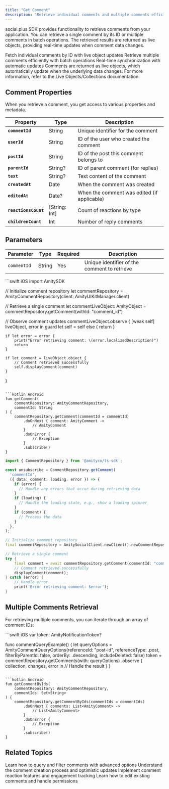 ```yaml
---
title: "Get Comment"
description: "Retrieve individual comments and multiple comments efficiently with live object synchronization for iOS apps"
---
```


social.plus SDK provides functionality to retrieve comments from your application. You can retrieve a single comment by its ID or multiple comments in batch operations. The retrieved results are returned as live objects, providing real-time updates when comment data changes.

<CardGroup cols={3}>
  <Card title="Single Comment" icon="message">
    Fetch individual comments by ID with live object updates
  </Card>
  <Card title="Multiple Comments" icon="messages">
    Retrieve multiple comments efficiently with batch operations
  </Card>
  <Card title="Live Objects" icon="bolt">
    Real-time synchronization with automatic updates
  </Card>
</CardGroup>

<Info>
Comments are returned as live objects, which automatically update when the underlying data changes. For more information, refer to the Live Objects/Collections documentation.
</Info>

## Comment Properties

When you retrieve a comment, you get access to various properties and metadata.

| Property | Type | Description |
|----------|------|-------------|
| **`commentId`** | String | Unique identifier for the comment |
| **`userId`** | String | ID of the user who created the comment |
| **`postId`** | String | ID of the post this comment belongs to |
| **`parentId`** | String? | ID of parent comment (for replies) |
| **`text`** | String? | Text content of the comment |
| **`createdAt`** | Date | When the comment was created |
| **`editedAt`** | Date? | When the comment was edited (if applicable) |
| **`reactionsCount`** | [String: Int] | Count of reactions by type |
| **`childrenCount`** | Int | Number of reply comments |

## Parameters

| Parameter | Type | Required | Description |
|-----------|------|----------|-------------|
| `commentId` | String | Yes | Unique identifier of the comment to retrieve |

<CodeGroup>
```swift iOS
import AmitySDK

// Initialize comment repository
let commentRepository = AmityCommentRepository(client: AmityUIKitManager.client)

// Retrieve a single comment
let commentLiveObject: AmityObject<AmityComment> = commentRepository.getComment(withId: "comment_id")

// Observe comment updates
commentLiveObject.observe { [weak self] liveObject, error in
    guard let self = self else { return }
    
    if let error = error {
        print("Error retrieving comment: \(error.localizedDescription)")
        return
    }
    
    if let comment = liveObject.object {
        // Comment retrieved successfully
        self.displayComment(comment)
    }
}
```

```kotlin Android
fun getComment(
    commentRepository: AmityCommentRepository,
    commentId: String
) {
    commentRepository.getComment(commentId = commentId)
        .doOnNext { comment: AmityComment ->
            // AmityComment
        }
        .doOnError {
            // Exception
        }
        .subscribe()
}
```

```typescript TypeScript
import { CommentRepository } from '@amityco/ts-sdk';

const unsubscribe = CommentRepository.getComment(
  'commentId',
  ({ data: comment, loading, error }) => {
    if (error) {
      // Handle any errors that occur during retrieving data
    }
    if (loading) {
      // Handle the loading state, e.g., show a loading spinner
    }
    if (comment) {
      // Process the data
    }
  },
);
```

```dart Flutter
// Initialize comment repository
final commentRepository = AmitySocialClient.newClient().newCommentRepository();

// Retrieve a single comment
try {
    final comment = await commentRepository.getComment(commentId: "comment_id");
    // Comment retrieved successfully
    displayComment(comment);
} catch (error) {
    // Handle error
    print('Error retrieving comment: $error');
}
```
</CodeGroup>

## Multiple Comments Retrieval

For retrieving multiple comments, you can iterate through an array of comment IDs:

<CodeGroup>
```swift iOS
var token: AmityNotificationToken?

func commentQueryExample() {
    let queryOptions = AmityCommentQueryOptions(referenceId: "post-id", referenceType: .post, filterByParentId: false, orderBy: .descending, includeDeleted: false)
    token = commentRepository.getComments(with: queryOptions)
        .observe { collection, changes, error in
        // Handle the result
    }
}
```

```kotlin Android
fun getCommentByIds(
    commentRepository: AmityCommentRepository,
    commentIds: Set<String>
) {
    commentRepository.getCommentByIds(commentIds = commentIds)
        .doOnNext { comments: List<AmityComment> ->
            // List<AmityComment>
        }
        .doOnError {
            // Exception
        }
        .subscribe()
}
```
</CodeGroup>

## Related Topics

<CardGroup cols={2}>
  <Card title="Query Comments" href="../query-comments" icon="search">
    Learn how to query and filter comments with advanced options
  </Card>
  <Card title="Create Comment" href="../creation/create-comment" icon="plus">
    Understand the comment creation process and optimistic updates
  </Card>
  <Card title="Comment Reactions" href="../engagement/comment-reactions" icon="heart">
    Implement comment reaction features and engagement tracking
  </Card>
  <Card title="Edit Comment" href="../actions/edit-comment" icon="edit">
    Learn how to edit existing comments and handle permissions
  </Card>
</CardGroup>
